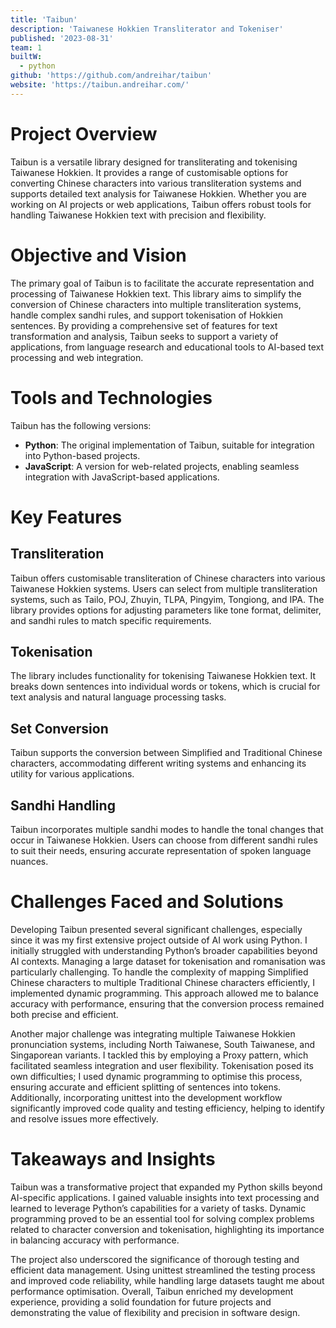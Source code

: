 ```yaml
---
title: 'Taibun'
description: 'Taiwanese Hokkien Transliterator and Tokeniser'
published: '2023-08-31'
team: 1
builtW:
  - python
github: 'https://github.com/andreihar/taibun'
website: 'https://taibun.andreihar.com/'
---
```


# Project Overview

Taibun is a versatile library designed for transliterating and tokenising Taiwanese Hokkien. It provides a range of customisable options for converting Chinese characters into various transliteration systems and supports detailed text analysis for Taiwanese Hokkien. Whether you are working on AI projects or web applications, Taibun offers robust tools for handling Taiwanese Hokkien text with precision and flexibility.

# Objective and Vision

The primary goal of Taibun is to facilitate the accurate representation and processing of Taiwanese Hokkien text. This library aims to simplify the conversion of Chinese characters into multiple transliteration systems, handle complex sandhi rules, and support tokenisation of Hokkien sentences. By providing a comprehensive set of features for text transformation and analysis, Taibun seeks to support a variety of applications, from language research and educational tools to AI-based text processing and web integration.

# Tools and Technologies

Taibun has the following versions:

- **Python**: The original implementation of Taibun, suitable for integration into Python-based projects.
- **JavaScript**: A version for web-related projects, enabling seamless integration with JavaScript-based applications.

# Key Features

## Transliteration

Taibun offers customisable transliteration of Chinese characters into various Taiwanese Hokkien systems. Users can select from multiple transliteration systems, such as Tailo, POJ, Zhuyin, TLPA, Pingyim, Tongiong, and IPA. The library provides options for adjusting parameters like tone format, delimiter, and sandhi rules to match specific requirements.

## Tokenisation

The library includes functionality for tokenising Taiwanese Hokkien text. It breaks down sentences into individual words or tokens, which is crucial for text analysis and natural language processing tasks.

## Set Conversion

Taibun supports the conversion between Simplified and Traditional Chinese characters, accommodating different writing systems and enhancing its utility for various applications.

## Sandhi Handling

Taibun incorporates multiple sandhi modes to handle the tonal changes that occur in Taiwanese Hokkien. Users can choose from different sandhi rules to suit their needs, ensuring accurate representation of spoken language nuances.

# Challenges Faced and Solutions

Developing Taibun presented several significant challenges, especially since it was my first extensive project outside of AI work using Python. I initially struggled with understanding Python’s broader capabilities beyond AI contexts. Managing a large dataset for tokenisation and romanisation was particularly challenging. To handle the complexity of mapping Simplified Chinese characters to multiple Traditional Chinese characters efficiently, I implemented dynamic programming. This approach allowed me to balance accuracy with performance, ensuring that the conversion process remained both precise and efficient.

Another major challenge was integrating multiple Taiwanese Hokkien pronunciation systems, including North Taiwanese, South Taiwanese, and Singaporean variants. I tackled this by employing a Proxy pattern, which facilitated seamless integration and user flexibility. Tokenisation posed its own difficulties; I used dynamic programming to optimise this process, ensuring accurate and efficient splitting of sentences into tokens. Additionally, incorporating unittest into the development workflow significantly improved code quality and testing efficiency, helping to identify and resolve issues more effectively.

# Takeaways and Insights

Taibun was a transformative project that expanded my Python skills beyond AI-specific applications. I gained valuable insights into text processing and learned to leverage Python’s capabilities for a variety of tasks. Dynamic programming proved to be an essential tool for solving complex problems related to character conversion and tokenisation, highlighting its importance in balancing accuracy with performance.

The project also underscored the significance of thorough testing and efficient data management. Using unittest streamlined the testing process and improved code reliability, while handling large datasets taught me about performance optimisation. Overall, Taibun enriched my development experience, providing a solid foundation for future projects and demonstrating the value of flexibility and precision in software design.